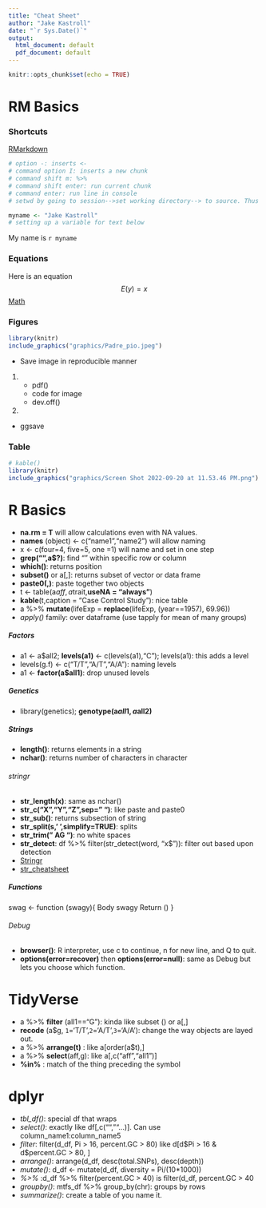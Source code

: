 ```yaml
---
title: "Cheat Sheet"
author: "Jake Kastroll"
date: "`r Sys.Date()`"
output:
  html_document: default
  pdf_document: default
---
```


```r
knitr::opts_chunk$set(echo = TRUE)
```
# RM Basics
### Shortcuts
[RMarkdown](https://www.rstudio.com/wp-content/uploads/2015/02/rmarkdown-cheatsheet.pdf)
```r
# option -: inserts <- 
# command option I: inserts a new chunk
# command shift m: %>% 
# command shift enter: run current chunk
# command enter: run line in console
# setwd by going to session-->set working directory--> to source. Thus makes life easier.
```


```r
myname <- "Jake Kastroll"
# setting up a variable for text below
```

My name is `r myname`

### Equations
 Here is an equation $$E(y)=x $$
[Math](https://www.codecogs.com/eqnedit.php)

### Figures
```r
library(knitr)
include_graphics("graphics/Padre_pio.jpeg")
```



* Save image in reproducible manner
1.
  + pdf()
  + code for image
  + dev.off()
2. 
  + ggsave
  
### Table
```r
# kable()
library(knitr)
include_graphics("graphics/Screen Shot 2022-09-20 at 11.53.46 PM.png")
```






# R Basics
 + **na.rm = T** will allow calculations even with NA values.
 + **names** (object) <- c("name1","name2") will allow naming 
 + x <- c(four=4, five=5, one =1) will name and set in one step
 + **grep("",a$?)**: find "" within specific row or column
 + **which()**: returns position
 + **subset()** or a[,]: returns subset of vector or data frame
 + **paste0(,)**: paste together two objects
 + t <- table(a$aff,a$trait,**useNA = "always"**)
 + **kable**(t,caption = "Case Control Study"): nice table
 + a %>% **mutate**(lifeExp = **replace**(lifeExp, (year==1957), 69.96))
 + *apply()* family: over dataframe (use tapply for mean of many groups)
 
##### Factors 
 +  a1 <- a$all2; **levels(a1)** <- c(levels(a1),"C"); levels(a1): this adds a level
 + levels(g.f) <- c("T/T","A/T","A/A"): naming levels
 + a1 <- **factor(a$all1)**: drop unused levels
 
##### Genetics
+ library(genetics); **genotype(a$all1,a$all2)**

##### Strings
+ **length()**: returns elements in a string
+ **nchar()**: returns number of characters in character

###### stringr
 + **str_length(x)**: same as nchar()
 + **str_c("X","Y","Z",sep=" ")**: like paste and paste0
 + **str_sub()**: returns subsection of string
 + **str_split(s,' ',simplify=TRUE)**: splits 
 + **str_trim(" AG ")**: no white spaces
 + **str_detect**: df %>% 
  filter(str_detect(word, "x$")): filter out based upon detection
 + [Stringr](https://r4ds.had.co.nz/strings.html)  
 + [str_cheatsheet](https://evoldyn.gitlab.io/evomics-2018/ref-sheets/R_strings.pdf)  
 
##### Functions
swag <- function (swagy){
Body swagy
Return ()
}


###### Debug
+ **browser()**: R interpreter, use c to continue, n for new line, and Q to quit. 
+ **options(error=recover)** then **options(error=null)**: same as Debug but lets you choose which function. 

# TidyVerse
 + a %>% **filter** (all1=="G"): kinda like subset () or a[,]
 + **recode** (a$g, `1`='T/T',`2`='A/T',`3`='A/A'): change the way objects are layed out.
 + a %>% **arrange(t)** : like a[order(a$t),]
 + a %>% **select**(aff,g): like a[,c("aff","all1")]
 + **%in%** : match of the thing preceding the symbol

# dplyr
+ *tbl_df()*: special df that wraps
+ *select()*: exactly like df[,c("",""...)]. Can use column_name1:column_name5
+ *filter*: filter(d_df, Pi > 16, percent.GC > 80) like 
d[d$Pi > 16 & d$percent.GC > 80, ]
+ *arrange()*: arrange(d_df, desc(total.SNPs), desc(depth))
+ *mutate()*: d_df <- mutate(d_df, diversity = Pi/(10*1000))
+ *%>%* :d_df %>% filter(percent.GC > 40) is filter(d_df, percent.GC > 40
+ *groupby()*: mtfs_df %>% group_by(chr): groups by rows
+ *summarize()*: create a table of you name it.
